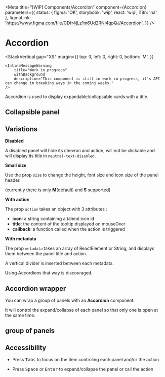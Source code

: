 


<Meta
	title="[WIP] Components/Accordion"
	component={Accordion}
	parameters={{
		status: { figma: 'OK', storybook: 'wip', react: 'wip', i18n: 'na' },
		figmaLink: 'https://www.figma.com/file/CDfr4jLz1m6Ud2RNi4qpQJ/Accordion',
	}}
/>

# Accordion

<StackVertical
	gap="XS"
	margin={{
		top: 0,
		left: 0,
		right: 0,
		bottom: 'M',
	}}
>
	<InlineMessageWarning
		title="Work in progress"
		withBackground
		description="This component is still in work in progress, it's API can change in breaking ways in the coming weeks."
	/>
</StackVertical>

Accordion is used to display expandable/collapsable cards with a title.

## Collapsible panel

<Canvas>
	<Story story={Stories.SimpleCollapsiblePanel} />
</Canvas>

## Variations

**Disabled**

A disabled panel will hide its chevron and action, will not be clickable and will display its title in `neutral-text-disabled`.

<Canvas>
	<Story story={Stories.DisabledPanel} />
</Canvas>

**Small size**

Use the prop `size` to change the height, font size and icon size of the panel header.

(currently there is only <b>M</b>(default) and <b>S</b> supported)

<Canvas>
	<Story story={Stories.SmallPanel} />
</Canvas>

**With action**

The prop `action` takes an object with 3 attributes :

- <b>icon</b>: a string containing a talend icon id
- <b>title</b>: the content of the tooltip displayed on mouseOver
- <b>callback</b>: a function called when the action is triggered

<Canvas>
	<Story story={Stories.WithAction} />
</Canvas>

**With metadata**

The prop `metadata` takes an array of ReactElement or String, and displays them between the panel title and action.

A vertical divider is inserted between each metadata.

Using Accordions that way is discouraged.

<Canvas>
	<Story story={Stories.WithMetadata} />
</Canvas>

## Accordion wrapper

You can wrap a group of panels with an <b>Accordion</b> component.

It will control the expand/collapse of each panel so that only one is open at the same time.

<Canvas>
	<Story story={Stories.AccordionWrapper} />
</Canvas>

## group of panels

<Canvas>
	<Story story={Stories.GroupOfSimplePanels} />
</Canvas>

## Accessibility

- Press <kbd>Tabs</kbd> to focus on the item controling each panel and/or the action

- Press <kbd>Space</kbd> or <kbd>Enter</kbd> to expand/collapse the panel or call the action
